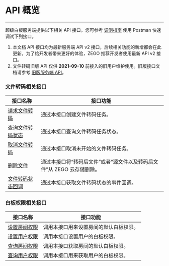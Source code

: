 
# API 概览

- - -

超级白板服务端提供以下相关 API 接口。您可参考 [调测指南](./Postman.mdx) 使用 Postman 快速调试下列接口。

<Warning title="Warning">

1. 本文档 API 接口均为最新服务端 API v2 接口，后续相关功能的新增都会在此更新。为了给开发者带来更好的体验，ZEGO 推荐开发者使用最新 API v2 接口。 
2. 文件转码旧版 API 仅供 **2021-09-10** 前接入的旧用户维护使用。旧版接口文档请参考 [旧版服务端 API](https://doc-zh.zego.im/article/11997)。

</Warning>

### 文件转码相关接口


|接口名称|接口功能|
|-|-|
|[请求文件转码](./cvt%20doc.mdx)|通过本接口创建文件转码任务。|
|[查询文件转码状态](./query%20status.mdx)|通过本接口查询文件转码任务状态。|
|[取消文件转码](./cancel%20cvt.mdx)|通过本接口取消未开始的文件转码任务。|
|[删除文件](./del%20file.mdx)|通过本接口将“转码后文件”或者“源文件以及转码后文件”从 ZEGO 云存储删除。|
|[文件转码状态回调](./file%20callback.mdx)|通过本接口获取文件转码状态的事件回调。|

### 白板权限相关接口

|接口名称|接口功能|
|-|-|
|[设置房间权限](./Set%20White%20board%20Room%20Auth.mdx)|调用本接口用来设置房间的默认白板权限。|
|[设置用户权限](./Set%20White%20board%20User%20Auth.mdx)|调用本接口设置用户的白板权限。|
|[查询房间权限](./Get%20White%20board%20Room%20Auth.mdx)|调用本接口获取房间的默认白板权限。|
|[查询用户权限](./Get%20White%20board%20User%20Auth.mdx)|调用本接口用来获取用户的白板权限。|
